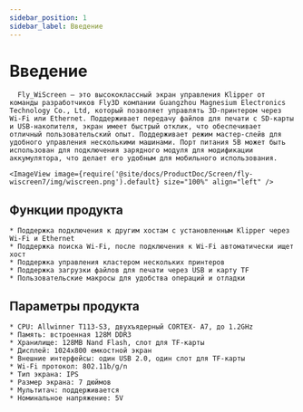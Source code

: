 ```yaml
---
sidebar_position: 1
sidebar_label: Введение
---
```



# Введение

      Fly_WiScreen — это высококлассный экран управления Klipper от команды разработчиков Fly3D компании Guangzhou Magnesium Electronics Technology Co., Ltd, который позволяет управлять 3D-принтером через Wi-Fi или Ethernet. Поддерживает передачу файлов для печати с SD-карты и USB-накопителя, экран имеет быстрый отклик, что обеспечивает отличный пользовательский опыт. Поддерживает режим мастер-слейв для удобного управления несколькими машинами. Порт питания 5В может быть использован для подключения зарядного модуля для модификации аккумулятора, что делает его удобным для мобильного использования.

    <ImageView image={require('@site/docs/ProductDoc/Screen/fly-wiscreen7/img/wiscreen.png').default} size="100%" align="left" />

## Функции продукта

    * Поддержка подключения к другим хостам с установленным Klipper через Wi-Fi и Ethernet
    * Поддержка поиска Wi-Fi, после подключения к Wi-Fi автоматически ищет хост
    * Поддержка управления кластером нескольких принтеров
    * Поддержка загрузки файлов для печати через USB и карту TF
    * Пользовательские макросы для удобства операций и отладки

## Параметры продукта

    * CPU: Allwinner T113-S3, двухъядерный CORTEX- A7, до 1.2GHz
    * Память: встроенная 128M DDR3
    * Хранилище: 128MB Nand Flash, слот для TF-карты
    * Дисплей: 1024x800 емкостной экран
    * Внешние интерфейсы: один USB 2.0, один слот для TF-карты
    * Wi-Fi протокол: 802.11b/g/n
    * Тип экрана: IPS
    * Размер экрана: 7 дюймов
    * Мультитач: поддерживается
    * Номинальное напряжение: 5V
